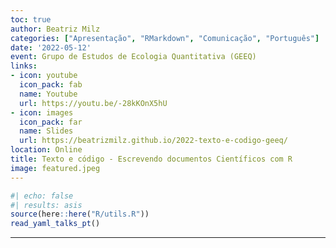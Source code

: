 ```yaml
---
toc: true
author: Beatriz Milz
categories: ["Apresentação", "RMarkdown", "Comunicação", "Português"]
date: '2022-05-12'
event: Grupo de Estudos de Ecologia Quantitativa (GEEQ)
links:
- icon: youtube
  icon_pack: fab
  name: Youtube
  url: https://youtu.be/-28kKOnX5hU
- icon: images
  icon_pack: far
  name: Slides
  url: https://beatrizmilz.github.io/2022-texto-e-codigo-geeq/
location: Online
title: Texto e código - Escrevendo documentos Científicos com R
image: featured.jpeg
---
```


```r
#| echo: false
#| results: asis
source(here::here("R/utils.R"))
read_yaml_talks_pt()
```

------------------------------------------------------------------------
